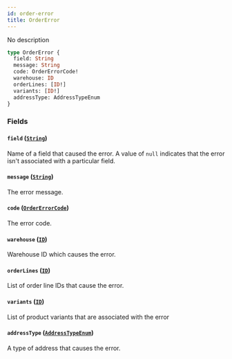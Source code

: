 ```yaml
---
id: order-error
title: OrderError
---
```



No description

```graphql
type OrderError {
  field: String
  message: String
  code: OrderErrorCode!
  warehouse: ID
  orderLines: [ID!]
  variants: [ID!]
  addressType: AddressTypeEnum
}
```


### Fields

#### `field` ([`String`](../../../developer/api-reference/scalars/string))

Name of a field that caused the error. A value of `null` indicates that the error isn't associated with a particular field.


#### `message` ([`String`](../../../developer/api-reference/scalars/string))

The error message.


#### `code` ([`OrderErrorCode`](../../../developer/api-reference/enums/order-error-code))

The error code.


#### `warehouse` ([`ID`](../../../developer/api-reference/scalars/id))

Warehouse ID which causes the error.


#### `orderLines` ([`ID`](../../../developer/api-reference/scalars/id))

List of order line IDs that cause the error.


#### `variants` ([`ID`](../../../developer/api-reference/scalars/id))

List of product variants that are associated with the error


#### `addressType` ([`AddressTypeEnum`](../../../developer/api-reference/enums/address-type-enum))

A type of address that causes the error.




